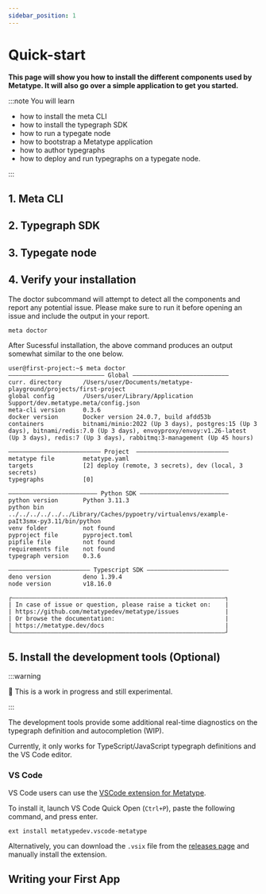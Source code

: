 ```yaml
---
sidebar_position: 1
---
```



# Quick-start

**This page will show you how to install the different components used by Metatype. It will also go over a simple application to get you started.**

:::note You will learn

- how to install the meta CLI
- how to install the typegraph SDK
- how to run a typegate node
- how to bootstrap a Metatype application
- how to author typegraphs
- how to deploy and run typegraphs on a typegate node.

:::

## 1. Meta CLI

<InstallMetaCli />

## 2. Typegraph SDK

<InstallTypegraph />

## 3. Typegate node

<InstallTypegate />

## 4. Verify your installation

The doctor subcommand will attempt to detect all the components and report any potential issue. Please make sure to run it before opening an issue and include the output in your report.

```bash
meta doctor
```

After Sucessful installation, the above command produces an output somewhat similar to the one below.

```console
user@first-project:~$ meta doctor
——————————————————————————— Global ———————————————————————————
curr. directory      /Users/user/Documents/metatype-playground/projects/first-project
global config        /Users/user/Library/Application Support/dev.metatype.meta/config.json
meta-cli version     0.3.6
docker version       Docker version 24.0.7, build afdd53b
containers           bitnami/minio:2022 (Up 3 days), postgres:15 (Up 3 days), bitnami/redis:7.0 (Up 3 days), envoyproxy/envoy:v1.26-latest (Up 3 days), redis:7 (Up 3 days), rabbitmq:3-management (Up 45 hours)

—————————————————————————— Project  ——————————————————————————
metatype file        metatype.yaml
targets              [2] deploy (remote, 3 secrets), dev (local, 3 secrets)
typegraphs           [0]

————————————————————————— Python SDK —————————————————————————
python version       Python 3.11.3
python bin           ../../../../../../Library/Caches/pypoetry/virtualenvs/example-paIt3smx-py3.11/bin/python
venv folder          not found
pyproject file       pyproject.toml
pipfile file         not found
requirements file    not found
typegraph version    0.3.6

——————————————————————— Typescript SDK ———————————————————————
deno version         deno 1.39.4
node version         v18.16.0

┌————————————————————————————————————————————————————————————┐
| In case of issue or question, please raise a ticket on:    |
| https://github.com/metatypedev/metatype/issues             |
| Or browse the documentation:                               |
| https://metatype.dev/docs                                  |
└————————————————————————————————————————————————————————————┘
```

## 5. Install the development tools (Optional)

:::warning

🚧 This is a work in progress and still experimental.

:::

The development tools provide some additional real-time diagnostics on the typegraph definition and autocompletion (WIP).

Currently, it only works for TypeScript/JavaScript typegraph definitions and the VS Code editor.

### VS Code

VS Code users can use the [VSCode extension for Metatype](https://marketplace.visualstudio.com/items?itemName=metatypedev.vscode-metatype).

To install it, launch VS Code Quick Open (`Ctrl+P`), paste the following command, and press enter.

```
ext install metatypedev.vscode-metatype
```

Alternatively, you can download the `.vsix` file from the [releases page](https://github.com/metatypedev/metatype/releases) and manually install the extension.

## Writing your First App

<FirstProject />
